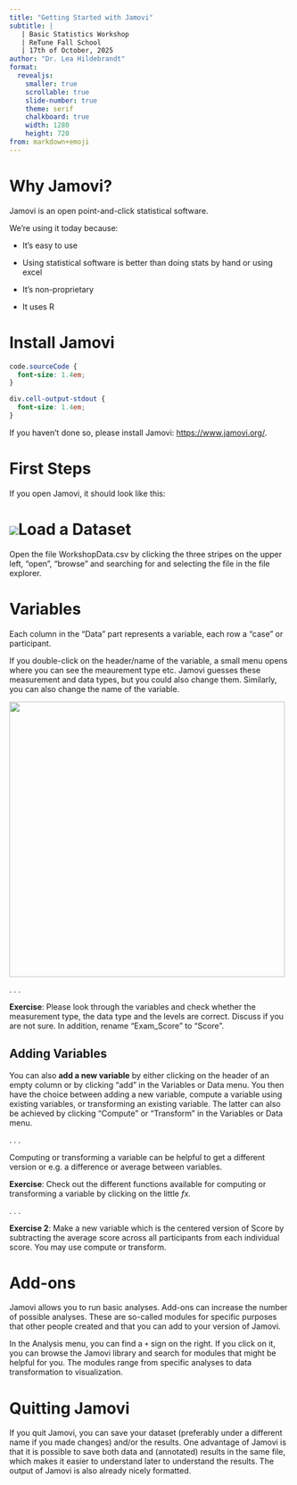 ```yaml
---
title: "Getting Started with Jamovi"
subtitle: |
   | Basic Statistics Workshop 
   | ReTune Fall School   
   | 17th of October, 2025
author: "Dr. Lea Hildebrandt"
format: 
  revealjs:
    smaller: true
    scrollable: true
    slide-number: true
    theme: serif
    chalkboard: true
    width: 1280
    height: 720
from: markdown+emoji
---
```


# Why Jamovi?

Jamovi is an open point-and-click statistical software.

We're using it today because:

::: incremental
-   It's easy to use

-   Using statistical software is better than doing stats by hand or using excel

-   It's non-proprietary

-   It uses R
:::

# Install Jamovi

```css
code.sourceCode {
  font-size: 1.4em;
}

div.cell-output-stdout {
  font-size: 1.4em;
}
```

If you haven't done so, please install Jamovi: <https://www.jamovi.org/>.

# First Steps

If you open Jamovi, it should look like this:

# ![](images/Jamovi.png)Load a Dataset

Open the file WorkshopData.csv by clicking the three stripes on the upper left, "open", "browse" and searching for and selecting the file in the file explorer.

# Variables

Each column in the "Data" part represents a variable, each row a "case" or participant.

If you double-click on the header/name of the variable, a small menu opens where you can see the meaurement type etc. Jamovi guesses these measurement and data types, but you could also change them. Similarly, you can also change the name of the variable.

![](images/clipboard-2611164865.png){width="494"}

. . .

**Exercise**: Please look through the variables and check whether the measurement type, the data type and the levels are correct. Discuss if you are not sure. In addition, rename "Exam_Score" to "Score".

## Adding Variables

You can also **add a new variable** by either clicking on the header of an empty column or by clicking "add" in the Variables or Data menu. You then have the choice between adding a new variable, compute a variable using existing variables, or transforming an existing variable. The latter can also be achieved by clicking "Compute" or "Transform" in the Variables or Data menu.

. . .

Computing or transforming a variable can be helpful to get a different version or e.g. a difference or average between variables.

**Exercise**: Check out the different functions available for computing or transforming a variable by clicking on the little *fx.*

. . .

**Exercise 2**: Make a new variable which is the centered version of Score by subtracting the average score across all participants from each individual score. You may use compute or transform.

# Add-ons

Jamovi allows you to run basic analyses. Add-ons can increase the number of possible analyses. These are so-called modules for specific purposes that other people created and that you can add to your version of Jamovi.

In the Analysis menu, you can find a `+` sign on the right. If you click on it, you can browse the Jamovi library and search for modules that might be helpful for you. The modules range from specific analyses to data transformation to visualization.

# Quitting Jamovi

If you quit Jamovi, you can save your dataset (preferably under a different name if you made changes) and/or the results. One advantage of Jamovi is that it is possible to save both data and (annotated) results in the same file, which makes it easier to understand later to understand the results. The output of Jamovi is also already nicely formatted.

